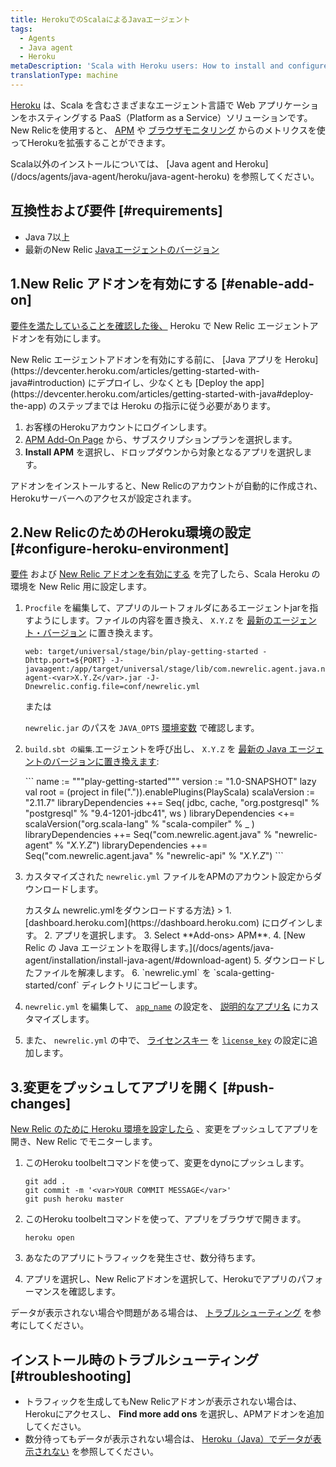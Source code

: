 ```yaml
---
title: HerokuでのScalaによるJavaエージェント
tags:
  - Agents
  - Java agent
  - Heroku
metaDescription: 'Scala with Heroku users: How to install and configure the Java agent for your APM add-on.'
translationType: machine
---
```


[Heroku](https://devcenter.heroku.com/articles/newrelic) は、Scala を含むさまざまなエージェント言語で Web アプリケーションをホスティングする PaaS（Platform as a Service）ソリューションです。New Relicを使用すると、 [APM](/docs/apm/new-relic-apm) や [ブラウザモニタリング](/docs/browser/new-relic-browser) からのメトリクスを使ってHerokuを拡張することができます。

<Callout variant="tip">
  Scala以外のインストールについては、 [Java agent and Heroku](/docs/agents/java-agent/heroku/java-agent-heroku) を参照してください。
</Callout>

## 互換性および要件 [#requirements]

* Java 7以上
* 最新のNew Relic [Javaエージェントのバージョン](/docs/release-notes/agent-release-notes/java-release-notes)

## 1.New Relic アドオンを有効にする [#enable-add-on]

[要件を満たしていることを確認した後、](#requirements) Heroku で New Relic エージェントアドオンを有効にします。

<Callout variant="caution">
  New Relic エージェントアドオンを有効にする前に、 [Java アプリを Heroku](https://devcenter.heroku.com/articles/getting-started-with-java#introduction) にデプロイし、少なくとも [Deploy the app](https://devcenter.heroku.com/articles/getting-started-with-java#deploy-the-app) のステップまでは Heroku の指示に従う必要があります。
</Callout>

1. お客様のHerokuアカウントにログインします。
2. [APM Add-On Page](https://elements.heroku.com/addons/newrelic#pricing) から、サブスクリプションプランを選択します。
3. **Install APM** を選択し、ドロップダウンから対象となるアプリを選択します。

アドオンをインストールすると、New Relicのアカウントが自動的に作成され、Herokuサーバーへのアクセスが設定されます。

## 2.New RelicのためのHeroku環境の設定 [#configure-heroku-environment]

[要件](#requirements) および [New Relic アドオンを有効にする](#enable-add-on) を完了したら、Scala Heroku の環境を New Relic 用に設定します。

1. `Procfile` を編集して、アプリのルートフォルダにあるエージェントjarを指すようにします。ファイルの内容を置き換え、 `X.Y.Z` を [最新のエージェント・バージョン](/docs/agents/java-agent/getting-started/java-release-notes) に置き換えます。

   ```
   web: target/universal/stage/bin/play-getting-started -Dhttp.port=${PORT} -J-javaagent:/app/target/universal/stage/lib/com.newrelic.agent.java.newrelic-agent-<var>X.Y.Z</var>.jar -J-Dnewrelic.config.file=conf/newrelic.yml
   ```

   または

   `newrelic.jar` のパスを `JAVA_OPTS` [環境変数](https://devcenter.heroku.com/articles/config-vars) で確認します。

2. `build.sbt の編集`.エージェントを呼び出し、 `X.Y.Z` を [最新の Java エージェントのバージョンに置き換えます](/docs/agents/java-agent/getting-started/java-release-notes):

   <CollapserGroup>
     <Collapser
       id="build-sbt"
       title="カスタムビルド.sbt"
     >
       ```
       name := """play-getting-started"""
       version := "1.0-SNAPSHOT"
       lazy val root = (project in file(".")).enablePlugins(PlayScala)
       scalaVersion := "2.11.7"
       libraryDependencies ++= Seq(
       jdbc,
       cache,
       "org.postgresql" % "postgresql" % "9.4-1201-jdbc41",
       ws
       )
       libraryDependencies <+= scalaVersion("org.scala-lang" % "scala-compiler" % _ )
       libraryDependencies ++= Seq("com.newrelic.agent.java" % "newrelic-agent" % "<var>X.Y.Z</var>")
       libraryDependencies ++= Seq("com.newrelic.agent.java" % "newrelic-api" % "<var>X.Y.Z</var>")
       ```
     </Collapser>
   </CollapserGroup>

3. カスタマイズされた `newrelic.yml` ファイルをAPMのアカウント設定からダウンロードします。

   <CollapserGroup>
     <Collapser
       id="customized-yml"
       title={<>カスタム <InlineCode>newrelic.ymlをダウンロードする方法</InlineCode></>}
     >
       1. [dashboard.heroku.com](https://dashboard.heroku.com) にログインします。
       2. アプリを選択します。
       3. Select **Add-ons> APM**.
       4. [New Relic の Java エージェントを取得します。](/docs/agents/java-agent/installation/install-java-agent/#download-agent)
       5. ダウンロードしたファイルを解凍します。
       6. `newrelic.yml` を `scala-getting-started/conf` ディレクトリにコピーします。
     </Collapser>
   </CollapserGroup>

4. `newrelic.yml` を編集して、 [`app_name`](/docs/agents/java-agent/configuration/java-agent-configuration-config-file#cfg-app_name) の設定を、 [説明的なアプリ名](/docs/agents/manage-apm-agents/app-naming/name-your-application) にカスタマイズします。

5. また、 `newrelic.yml` の中で、 [ライセンスキー](/docs/apis/intro-apis/new-relic-api-keys/#ingest-license-key) を [`license_key`](/docs/agents/java-agent/configuration/java-agent-configuration-config-file#cfg-license_key) の設定に追加します。

## 3.変更をプッシュしてアプリを開く [#push-changes]

[New Relic のために Heroku 環境を設定したら](#configure-heroku-environment) 、変更をプッシュしてアプリを開き、New Relic でモニターします。

1. このHeroku toolbeltコマンドを使って、変更をdynoにプッシュします。

   ```
   git add .
   git commit -m '<var>YOUR COMMIT MESSAGE</var>'
   git push heroku master
   ```

2. このHeroku toolbeltコマンドを使って、アプリをブラウザで開きます。

   ```
   heroku open
   ```

3. あなたのアプリにトラフィックを発生させ、数分待ちます。

4. アプリを選択し、New Relicアドオンを選択して、Herokuでアプリのパフォーマンスを確認します。

データが表示されない場合や問題がある場合は、 [トラブルシューティング](#troubleshooting) を参考にしてください。

## インストール時のトラブルシューティング [#troubleshooting]

* トラフィックを生成してもNew Relicアドオンが表示されない場合は、Herokuにアクセスし、 **Find more add ons** を選択し、APMアドオンを追加してください。
* 数分待ってもデータが表示されない場合は、 [Heroku（Java）でデータが表示されない](/docs/agents/java-agent/heroku/no-data-appears-heroku-java) を参照してください。